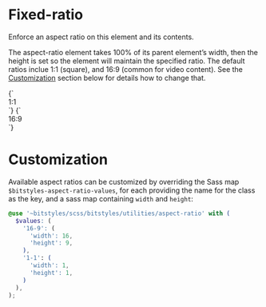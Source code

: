 
<Meta title="Utilities/aspect-ratio" />

# Fixed-ratio

Enforce an aspect ratio on this element and its contents.

The aspect-ratio element takes 100% of its parent element’s width, then the height is set so the element will maintain the specified ratio. The default ratios inclue 1:1 (square), and 16:9 (common for video content). See the [Customization](#customization) section below for details how to change that.

<Canvas>
  <Story name="aspect-ratio-1-1">
    {`
      <div class="u-aspect-ratio-1-1 u-bg-brand-2 u-relative" style="min-width:10rem">
        <div class="u-absolute-center u-text-center">1:1</div>
      </div>
    `}
  </Story>
  <Story name="aspect-ratio-16-9">
    {`
      <div class="u-aspect-ratio-16-9 u-bg-brand-2 u-relative" style="min-width:10rem">
        <div class="u-absolute-center u-text-center">16:9</div>
      </div>
    `}
  </Story>
</Canvas>

# Customization

Available aspect ratios can be customized by overriding the Sass map `$bitstyles-aspect-ratio-values`, for each providing the name for the class as the key, and a sass map containing `width` and `height`:

```scss
@use '~bitstyles/scss/bitstyles/utilities/aspect-ratio' with (
  $values: (
    '16-9': (
      'width': 16,
      'height': 9,
    ),
    '1-1': (
      'width': 1,
      'height': 1,
    )
  ),
);
```
